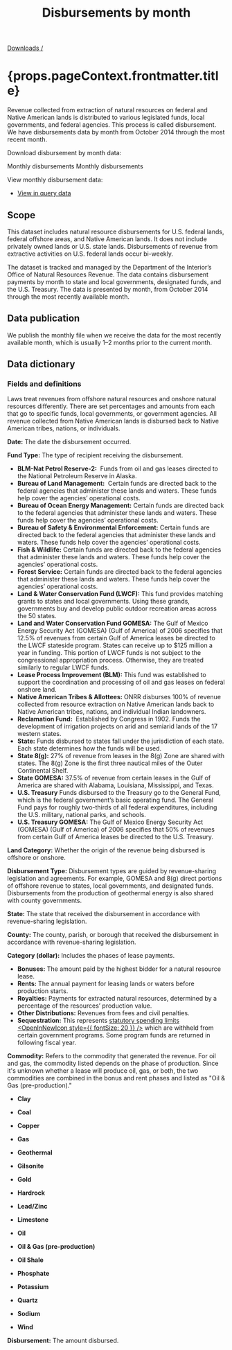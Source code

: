 ﻿---
title: Disbursements by month
includeToc: true
path: /downloads/disbursements-by-month
layout: downloads
description: Revenue collected from extraction of natural resources on federal and Native American lands is distributed to various legislated funds, local governments, and federal agencies. This process is called disbursement.
tags:
- Data
- Downloads
- Documentation
- Disbursements
---

[Downloads /](/downloads/)


<h1>{props.pageContext.frontmatter.title}</h1>

Revenue collected from extraction of natural resources on federal and Native American lands is distributed to various legislated funds, local governments, and federal agencies. This process is called disbursement. We have disbursements data by month from October 2014 through the most recent month.
<br />

Download disbursement by month data:

<DownloadDataFile linkType="DownloadCsv" dataSet="monthly_disbursements.csv">
  Monthly disbursements
</DownloadDataFile>

<DownloadDataFile linkType="DownloadXls" dataSet="monthly_disbursements.xlsx">
  Monthly disbursements
</DownloadDataFile>

View monthly disbursement data:
- [View in query data](/query-data/?dataType=Disbursements&period=Monthly)

## Scope

This dataset includes natural resource disbursements for U.S. federal lands, federal offshore areas, and Native American lands. It does not include privately owned lands or U.S. state lands. Disbursements of revenue from extractive activities on U.S. federal lands occur bi-weekly. 
<br />

The dataset is tracked and managed by the Department of the Interior’s Office of Natural Resources Revenue. The data contains disbursement payments by month to state and local governments, designated funds, and the U.S. Treasury. The data is presented by month, from October 2014 through the most recently available month.

## Data publication

We publish the monthly file when we receive the data for the most recently available month, which is usually 1–2 months prior to the current month.

## Data dictionary

### Fields and definitions
Laws treat revenues from offshore natural resources and onshore natural resources differently. There are set percentages and amounts from each that go to specific funds, local governments, or government agencies. All revenue collected from Native American lands is disbursed back to Native American tribes, nations, or individuals.
<br />

**Date:**  The date the disbursement occurred.
<br />


**Fund Type:**  The type of recipient receiving the disbursement.

* **BLM-Nat Petrol Reserve-2:**  Funds from oil and gas leases directed to the National Petroleum Reserve in Alaska.
* **Bureau of Land Management:**  Certain funds are directed back to the federal agencies that administer these lands and waters. These funds help cover the agencies’ operational costs.
* **Bureau of Ocean Energy Management:**  Certain funds are directed back to the federal agencies that administer these lands and waters. These funds help cover the agencies’ operational costs.
* **Bureau of Safety & Environmental Enforcement:**  Certain funds are directed back to the federal agencies that administer these lands and waters. These funds help cover the agencies’ operational costs.
* **Fish & Wildlife:**  Certain funds are directed back to the federal agencies that administer these lands and waters. These funds help cover the agencies’ operational costs.
* **Forest Service:**  Certain funds are directed back to the federal agencies that administer these lands and waters. These funds help cover the agencies’ operational costs.
* **Land & Water Conservation Fund (LWCF):**  This fund provides matching grants to states and local governments. Using these grands, governments buy and develop public outdoor recreation areas across the 50 states.
* **Land and Water Conservation Fund GOMESA:**  The Gulf of Mexico Energy Security Act (GOMESA) (Gulf of America) of 2006 specifies that 12.5% of revenues from certain Gulf of America leases be directed to the LWCF stateside program. States can receive up to $125 million a year in funding. This portion of LWCF funds is not subject to the congressional appropriation process. Otherwise, they are treated similarly to regular LWCF funds.
* **Lease Process Improvement (BLM):**  This fund was established to support the coordination and processing of oil and gas leases on federal onshore land.
* **Native American Tribes & Allottees:**  ONRR disburses 100% of revenue collected from resource extraction on Native American lands back to Native American  tribes, nations, and individual Indian landowners.
* **Reclamation Fund:**  Established by Congress in 1902. Funds the development of irrigation projects on arid and semiarid lands of the 17 western states.
* **State:**  Funds disbursed to states fall under the jurisdiction of each state. Each state determines how the funds will be used.
* **State 8(g):**  27% of revenue from leases in the 8(g) Zone are shared with states. The 8(g) Zone is the first three nautical miles of the Outer Continental Shelf.
* **State GOMESA:**  37.5% of revenue from certain leases in the Gulf of America are shared with Alabama, Louisiana, Mississippi, and Texas.
* **U.S. Treasury**  Funds disbursed to the Treasury go to the General Fund, which is the federal government’s basic operating fund. The General Fund pays for roughly two-thirds of all federal expenditures, including the U.S. military, national parks, and schools.
* **U.S. Treasury GOMESA:**  The Gulf of Mexico Energy Security Act (GOMESA) (Gulf of America) of 2006 specifies that 50% of revenues from certain Gulf of America leases be directed to the U.S. Treasury.

**Land Category:**  Whether the origin of the revenue being disbursed is offshore or onshore.
<br />

**Disbursement Type:**  Disbursement types are guided by revenue-sharing legislation and agreements. For example, <GlossaryTerm>GOMESA</GlossaryTerm> and <GlossaryTerm>8(g)</GlossaryTerm> direct portions of offshore revenue to states, local governments, and designated funds. Disbursements from the production of geothermal energy is also shared with county governments.
<br />

**State:** The state that received the disbursement in accordance with revenue-sharing legislation.
<br />

**County:** The county, parish, or borough that received the disbursement in accordance with revenue-sharing legislation.
<br />

**Category (dollar):** Includes the phases of lease payments.

* **Bonuses:**  The amount paid by the highest bidder for a natural resource lease.
* **Rents:**  The annual payment for leasing lands or waters before production starts.
* **Royalties:**  Payments for extracted natural resources, determined by a percentage of the resources’ production value.
* **Other Distributions:**  Revenues from fees and civil penalties.
* **Sequestration:**  This represents [statutory spending limits <OpenInNewIcon style={{ fontSize: 20 }} />](https://www.cbo.gov/topics/budget/sequestration) which are withheld from certain government programs. Some program funds are returned in following fiscal year.

**Commodity:** Refers to the commodity that generated the revenue. For oil and gas, the commodity listed depends on the phase of production. Since it's unknown whether a lease will produce oil, gas, or both, the two commodities are combined in the bonus and rent phases and listed as "Oil & Gas (pre-production)."

* **Clay**

* **Coal**

* **Copper**

* **Gas**

* **Geothermal**

* **Gilsonite**

* **Gold**

* **Hardrock**

* **Lead/Zinc**

* **Limestone**

* **Oil**

* **Oil & Gas (pre-production)**

* **Oil Shale**

* **Phosphate**

* **Potassium**

* **Quartz**

* **Sodium**

* **Wind**


**Disbursement:**  The amount disbursed.
